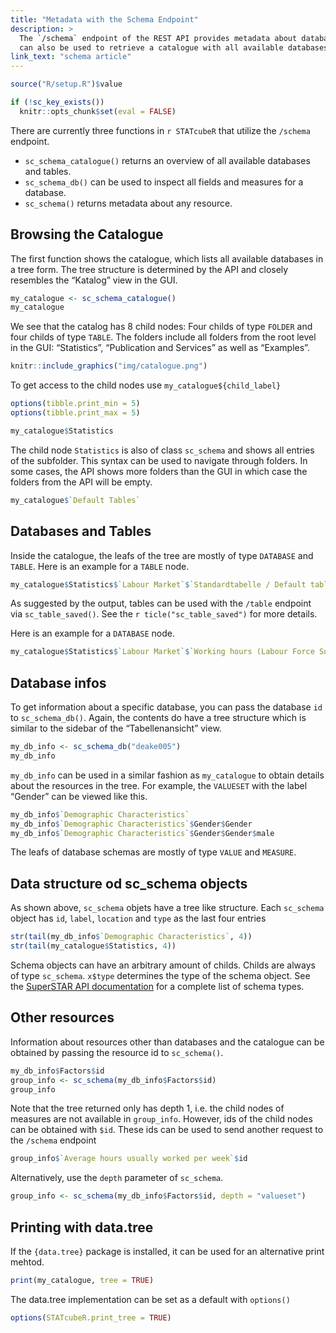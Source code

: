 ```yaml
---
title: "Metadata with the Schema Endpoint"
description: >
  The `/schema` endpoint of the REST API provides metadata about databases and
  can also be used to retrieve a catalogue with all available databases
link_text: "schema article"
---
```


```r
source("R/setup.R")$value
```

```r
if (!sc_key_exists())
  knitr::opts_chunk$set(eval = FALSE)
```

There are currently three functions in `r STATcubeR` that utilize the `/schema`
endpoint.

* `sc_schema_catalogue()` returns an overview of all available databases and tables.
* `sc_schema_db()` can be used to inspect all fields and measures for a database.
* `sc_schema()` returns metadata about any resource.

## Browsing the Catalogue

The first function shows the catalogue, which lists all available
databases in a tree form. The tree structure is determined by the API and
closely resembles the "Katalog" view in the GUI.

```r
my_catalogue <- sc_schema_catalogue()
my_catalogue
```

We see that the catalog has 8 child nodes: Four childs of type `FOLDER` and four childs of type `TABLE`.
The folders include all folders from the root level in the GUI:
"Statistics", "Publication and Services" as well as "Examples".

```r
knitr::include_graphics("img/catalogue.png")
```

To get access to the child nodes use `my_catalogue${child_label}`

```r
options(tibble.print_min = 5)
options(tibble.print_max = 5)
```

```r
my_catalogue$Statistics
```

The child node `Statistics` is also of class `sc_schema` and shows all entries of the subfolder.
This syntax can be used to navigate through folders.
In some cases, the API shows more folders than the GUI in which case the folders from the API will be empty.

```r
my_catalogue$`Default Tables`
```

## Databases and Tables

Inside the catalogue, the leafs of the tree are mostly of type `DATABASE` and `TABLE`.
Here is an example for a `TABLE` node.

```r
my_catalogue$Statistics$`Labour Market`$`Standardtabelle / Default table (defaulttable_deake005)`
```

As suggested by the output, tables can be used with the `/table` endpoint via `sc_table_saved()`.
See the `r ticle("sc_table_saved")` for more details.

Here is an example for a `DATABASE` node.

```r
my_catalogue$Statistics$`Labour Market`$`Working hours (Labour Force Survey)`
```

## Database infos

To get information about a specific database, you can pass the database `id` to `sc_schema_db()`.
Again, the contents do have a tree structure which is similar to the sidebar of the "Tabellenansicht" view.

```r
my_db_info <- sc_schema_db("deake005")
my_db_info
```

`my_db_info` can be used in a similar fashion as `my_catalogue`
to obtain details about the resources in the tree. For example, the
`VALUESET` with the label "Gender" can be viewed like this.

```r
my_db_info$`Demographic Characteristics`
my_db_info$`Demographic Characteristics`$Gender$Gender
my_db_info$`Demographic Characteristics`$Gender$Gender$male
```

The leafs of database schemas are mostly of type `VALUE` and `MEASURE`.

## Data structure od sc_schema objects

As shown above, `sc_schema` objets have a tree like structure.
Each `sc_schema` object has `id`, `label`, `location` and `type` as the last four entries

```r
str(tail(my_db_info$`Demographic Characteristics`, 4))
str(tail(my_catalogue$Statistics, 4))
```

Schema objects can have an arbitrary amount of childs.
Childs are always of type `sc_schema`.
`x$type` determines the type of the schema object.
See the [SuperSTAR API documentation](https://docs.wingarc.com.au/superstar/9.11/open-data-api/open-data-api-reference/schema-endpoint) for a complete list of schema types.

## Other resources

Information about resources other than databases and the catalogue can
be obtained by passing the resource id to `sc_schema()`.

```r
my_db_info$Factors$id
group_info <- sc_schema(my_db_info$Factors$id)
group_info
```

Note that the tree returned only has depth 1, i.e. the child nodes of measures are not available in `group_info`. 
However, ids of the child nodes can be obtained with `$id`.
These ids can be used to send another request to the `/schema` endpoint

```r
group_info$`Average hours usually worked per week`$id
```

Alternatively, use the `depth` parameter of `sc_schema`.

```r
group_info <- sc_schema(my_db_info$Factors$id, depth = "valueset")
```

## Printing with data.tree

If the `{data.tree}` package is installed, it can be used for an alternative
print mehtod.

```r
print(my_catalogue, tree = TRUE)
```

The data.tree implementation can be set as a default with `options()`

```r
options(STATcubeR.print_tree = TRUE)
```
